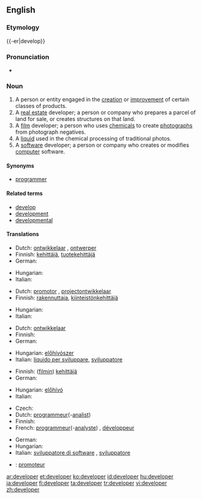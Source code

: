 {{wikipedia|dab=developer}}
==English==

===Etymology===
{{-er|develop}}

===Pronunciation===
* {{IPA|/dəˈvɛləpɚ/}}

===Noun===
{{en-noun}}

# A person or entity engaged in the [[creation]] or [[improvement]] of certain classes of products.
# A [[real estate]] developer; a person or company who prepares a parcel of land for sale, or creates structures on that land.
# A [[film]] developer; a person who uses [[chemical]]s to create [[photograph]]s from photograph negatives.
# A [[liquid]] used in the chemical processing of traditional photos.
# A [[software]] developer; a person or company who creates or modifies [[computer]] software.

====Synonyms====
* {{italbrac-colon|person or company who writes computer software}} [[programmer]]

====Related terms====
* [[develop]]
* [[development]]
* [[developmental]]

====Translations====
{{trans-top|someone engaged product creation and improvement}}
* Dutch: [[ontwikkelaar]] {{m}}, [[ontwerper]] {{m}}
* Finnish: [[kehittäjä]], [[tuotekehittäjä]]
* German: {{t+|de|Entwickler|m}}
{{trans-mid}}
* Hungarian: {{t+|hu|fejlesztő}}
* Italian: {{t-|it|sviluppatore|m}}
{{trans-bottom}}

{{trans-top|real estate developer}}
* Dutch: [[promotor]] {{m}}, [[projectontwikkelaar]] {{m}}
* Finnish: [[rakennuttaja]], [[kiinteistönkehittäjä]]
{{trans-mid}}
* Hungarian: {{t+|hu|fejlesztő}}
* Italian: {{t-|it|sviluppatore|m}}
{{trans-bottom}}

{{trans-top|liquid used in chemical film processing}}
* Dutch: [[ontwikkelaar]] {{m}}
* Finnish: {{t-|fi|kehitin}}
* German: {{t+|de|Entwickler|m}}
{{trans-mid}}
* Hungarian: [[előhívószer]]
* Italian: [[liquido per sviluppare]], {{m}}[[sviluppatore]] {{m}}
{{trans-bottom}}

{{trans-top|film developer}}
* Finnish: ([[filmi|filmin]]) [[kehittäjä]]
* German: {{t+|de|Entwickler|m}}
{{trans-mid}}
* Hungarian: [[előhívó]]
* Italian: {{t-|it|sviluppatore|m}}
{{trans-bottom}}

{{trans-top|software programmer}}
* Czech: {{t-|cs|vývojář|m}}
* Dutch: [[programmeur]](-[[analist]]) {{m}}
* Finnish: {{t+|fi|ohjelmoija}}
* French: [[programmeur]](-[[analyste]]) {{m}}, [[développeur]] {{m}}
{{trans-mid}}
* German: {{t+|de|Entwickler|m}}
* Hungarian: {{t+|hu|fejlesztő}}
* Italian: [[sviluppatore di software]] {{m}}, [[sviluppatore]] {{m}}
{{trans-bottom}}

{{checktrans-top}}
* {{ttbc|French}}: [[promoteur]] {{m}}
{{trans-bottom}}

[[ar:developer]]
[[et:developer]]
[[ko:developer]]
[[id:developer]]
[[hu:developer]]
[[ja:developer]]
[[fi:developer]]
[[ta:developer]]
[[tr:developer]]
[[vi:developer]]
[[zh:developer]]